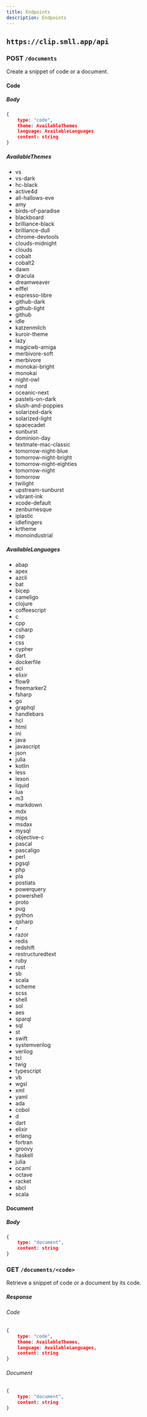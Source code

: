 ```yaml
---
title: Endpoints
description: Endpoints
---
```


## `https://clip.smll.app/api`

### POST `/documents`

Create a snippet of code or a document.

#### Code

##### Body

```json
{
    type: "code",
    theme: AvailableThemes
    language: AvailableLanguages
    content: string
}
```

##### AvailableThemes

- vs
- vs-dark
- hc-black
- active4d
- all-hallows-eve
- amy
- birds-of-paradise
- blackboard
- brilliance-black
- brilliance-dull
- chrome-devtools
- clouds-midnight
- clouds
- cobalt
- cobalt2
- dawn
- dracula
- dreamweaver
- eiffel
- espresso-libre
- github-dark
- github-light
- github
- idle
- katzenmilch
- kuroir-theme
- lazy
- magicwb-amiga
- merbivore-soft
- merbivore
- monokai-bright
- monokai
- night-owl
- nord
- oceanic-next
- pastels-on-dark
- slush-and-poppies
- solarized-dark
- solarized-light
- spacecadet
- sunburst
- dominion-day
- textmate-mac-classic
- tomorrow-night-blue
- tomorrow-night-bright
- tomorrow-night-eighties
- tomorrow-night
- tomorrow
- twilight
- upstream-sunburst
- vibrant-ink
- xcode-default
- zenburnesque
- iplastic
- idlefingers
- krtheme
- monoindustrial

##### AvailableLanguages

- abap
- apex
- azcli
- bat
- bicep
- cameligo
- clojure
- coffeescript
- c
- cpp
- csharp
- csp
- css
- cypher
- dart
- dockerfile
- ecl
- elixir
- flow9
- freemarker2
- fsharp
- go
- graphql
- handlebars
- hcl
- html
- ini
- java
- javascript
- json
- julia
- kotlin
- less
- lexon
- liquid
- lua
- m3
- markdown
- mdx
- mips
- msdax
- mysql
- objective-c
- pascal
- pascaligo
- perl
- pgsql
- php
- pla
- postiats
- powerquery
- powershell
- proto
- pug
- python
- qsharp
- r
- razor
- redis
- redshift
- restructuredtext
- ruby
- rust
- sb
- scala
- scheme
- scss
- shell
- sol
- aes
- sparql
- sql
- st
- swift
- systemverilog
- verilog
- tcl
- twig
- typescript
- vb
- wgsl
- xml
- yaml
- ada
- cobol
- d
- dart
- elixir
- erlang
- fortran
- groovy
- haskell
- julia
- ocaml
- octave
- racket
- sbcl
- scala

#### Document

##### Body

```json
{
    type: "document",
    content: string
}
```

### GET `/documents/<code>`

Retrieve a snippet of code or a document by its code.

##### Response

###### Code

```json
{
    type: "code",
    theme: AvailableThemes,
    language: AvailableLanguages,
    content: string
}
```

###### Document

```json
{
    type: "document",
    content: string
}
```
